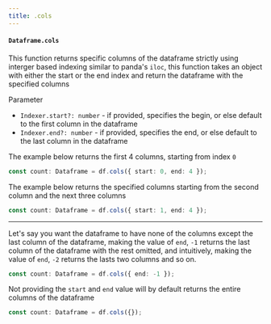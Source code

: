 ```yaml
---
title: .cols
---
```



#### `Dataframe.cols`

This function returns specific columns of the dataframe strictly using interger based indexing similar to panda's `iloc`, this function takes an object with either the start or the end index and return the dataframe with the specified columns

Parameter

- `Indexer.start?: number` - if provided, specifies the begin, or else default to the first column in the dataframe
- `Indexer.end?: number` - if provided, specifies the end, or else default to the last column in the dataframe

The example below returns the first 4 columns, starting from index `0`

```typescript
const count: Dataframe = df.cols({ start: 0, end: 4 });
```

The example below returns the specified columns starting from the second column and the next three columns

```typescript
const count: Dataframe = df.cols({ start: 1, end: 4 });
```

---

Let's say you want the dataframe to have none of the columns except the last column of the dataframe, making the value of `end`, `-1` returns the last column of the dataframe with the rest omitted, and intuitively, making the value of `end`, `-2` returns the lasts two columns and so on.

```typescript
const count: Dataframe = df.cols({ end: -1 });
```

<Callout type="info">Not providing the `start` and `end` value will by default returns the entire columns of the dataframe</Callout>

```typescript
const count: Dataframe = df.cols({});
```
